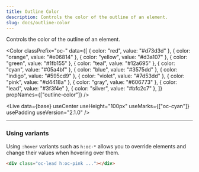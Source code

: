 ```yaml
---
title: Outline Color
description: Controls the color of the outline of an element.
slug: docs/outline-color
---
```



Controls the color of the outline of an element.

<Color
  classPrefix="oc-"
  data={[
    { color: "red", value: "#d73d3d" },
    { color: "orange", value: "#e06814" },
    { color: "yellow", value: "#d3a107" },
    { color: "green", value: "#1fb155" },
    { color: "teal", value: "#12a695" },
    { color: "cyan", value: "#05a4bf" },
    { color: "blue", value: "#3575dd" },
    { color: "indigo", value: "#595cd9" },
    { color: "violet", value: "#7d53dd" },
    { color: "pink", value: "#d4418a" },
    { color: "gray", value: "#606773" },
    { color: "lead", value: "#3f3f4e" },
    { color: "silver", value: "#bfc2c7" },
  ]}
  propNames={["outline-color"]}
/>

<Live
  data={base}
  useCenter
  useHeight="100px"
  useMarks={["oc-cyan"]}
  usePadding
  useVersion="2.1.0"
/>

---

### Using variants

Using `:hover` variants such as `h:oc-*` allows you to override elements and change their values when hovering over them.

```html "h:oc-pink"
<div class="oc-lead h:oc-pink ..."></div>
```
